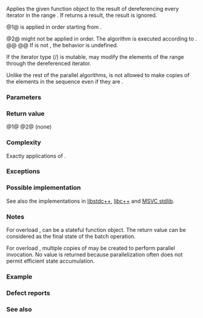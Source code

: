 {{cpp/title|for_each}}
{{cpp/algorithm/navbar}}
{{dcl begin}}
{{dcl header|algorithm}}
{{dcl|num=1|notes={{mark constexpr since c++20}}|
template&lt; class InputIt, class UnaryFunc &gt;
UnaryFunc for_each( InputIt first, InputIt last, UnaryFunc f );
}}
{{dcl|num=2|since=c++17|
template&lt; class ExecutionPolicy, class ForwardIt, class UnaryFunc &gt;
void for_each( ExecutionPolicy&amp;&amp; policy,
               ForwardIt first, ForwardIt last, UnaryFunc f );
}}
{{dcl end}}

Applies the given function object {{c|f}} to the result of dereferencing every iterator in the range {{range|first|last}}. If {{c|f}} returns a result, the result is ignored.

@1@ {{c|f}} is applied in order starting from {{c|first}}.
{{rrev|since=c++11|
If {{tt|UnaryFunc}} is not {{named req|MoveConstructible}}, the behavior is undefined.
}}

@2@ {{c|f}} might not be applied in order. The algorithm is executed according to {{c|policy}}.
@@ {{cpp/algorithm/parallel overload precondition}}
@@ If {{tt|UnaryFunc}} is not {{named req|CopyConstructible}}, the behavior is undefined.

If the iterator type ({{tt|InputIt}}/{{tt|ForwardIt}}) is mutable, {{c|f}} may modify the elements of the range through the dereferenced iterator.

Unlike the rest of the parallel algorithms, {{tt|for_each}} is not allowed to make copies of the elements in the sequence even if they are {{named req|TriviallyCopyable}}.

===Parameters===
{{par begin}}
{{par|first, last|the range to apply the function to}}
{{par exec pol}}
{{par opf|f|to be applied to the result of dereferencing every iterator in the range {{range|first|last}}|p1=InputIt}}
{{par hreq}}
{{par req named|InputIt|InputIterator}}
{{par req named|ForwardIt|ForwardIterator}}
{{par end}}

===Return value===
@1@ {{c|f}}
@2@ (none)

===Complexity===
Exactly {{c|std::distance(first, last)}} applications of {{c|f}}.

===Exceptions===
{{cpp/algorithm/parallel exceptions reporting behavior|singular=yes}}

===Possible implementation===
See also the implementations in [https://github.com/gcc-mirror/gcc/blob/d9375e490072d1aae73a93949aa158fcd2a27018/libstdc%2B%2B-v3/include/bits/stl_algo.h#L3858 libstdc++], [https://github.com/llvm-mirror/libcxx/blob/a12cb9d211019d99b5875b6d8034617cbc24c2cc/include/algorithm#L880 libc++] and [https://github.com/microsoft/STL/blob/ff83542af4b683fb2f2dea1423fd6c50fe3e13b0/stl/inc/algorithm#L229 MSVC stdlib].
{{eq fun|1=
template&lt;class InputIt, class UnaryFunc&gt;
constexpr UnaryFunc for_each(InputIt first, InputIt last, UnaryFunc f)
{
    for (; first != last; ++first)
        f(*first);
    
    return f; // implicit move since C++11
}
}}

===Notes===
For overload {{v|1}}, {{c|f}} can be a stateful function object. The return value can be considered as the final state of the batch operation.

For overload {{v|2}}, multiple copies of {{c|f}} may be created to perform parallel invocation. No value is returned because parallelization often does not permit efficient state accumulation.

===Example===
{{example
|The following example uses a [[cpp/language/lambda|lambda-expression]] to increment all of the elements of a vector and then uses an overloaded {{tt|operator()}} in a function object (a.k.a., "functor") to compute their sum. Note that to compute the sum, it is recommended to use the dedicated algorithm {{lc|std::accumulate}}.
|code=
#include &lt;algorithm&gt;
#include &lt;iostream&gt;
#include &lt;vector&gt;
 
int main()
{
    std::vector&lt;int&gt; v{3, -4, 2, -8, 15, 267};
    
    auto print = [](const int&amp; n) { std::cout &lt;&lt; n &lt;&lt; ' '; };
    
    std::cout &lt;&lt; "before:\t";
    std::for_each(v.cbegin(), v.cend(), print);
    std::cout &lt;&lt; '\n';
    
    // increment elements in-place
    std::for_each(v.begin(), v.end(), [](int &amp;n) { n++; });
    
    std::cout &lt;&lt; "after:\t";
    std::for_each(v.cbegin(), v.cend(), print);
    std::cout &lt;&lt; '\n';
    
    struct Sum
    {
        void operator()(int n) { sum += n; }
        int sum {0};
    };
    
    // invoke Sum::operator() for each element
    Sum s = std::for_each(v.cbegin(), v.cend(), Sum());    
    std::cout &lt;&lt; "sum:\t" &lt;&lt; s.sum &lt;&lt; '\n';
}
|output=
before:	3 -4 2 -8 15 267 
after:	4 -3 3 -7 16 268 
sum:	281
}}

===Defect reports===
{{dr list begin}}
{{dr list item|wg=lwg|dr=475|std=C++98|before=it was unclear whether {{c|f}} can modify the elements&lt;br&gt;of the sequence being iterated over ({{tt|for_each}} is&lt;br&gt;classified as “non-modifying sequence operations”)|after=made clear (allowed if the&lt;br&gt;iterator type is mutable)}}
{{dr list item|wg=lwg|dr=2747|std=C++11|before=overload {{v|1}} returned {{c|std::move(f)}}|after=returns {{c|f}} (which implicitly moves)}}
{{dr list end}}

===See also===
{{dsc begin}}
{{dsc inc|cpp/algorithm/dsc transform}}
{{dsc inc|cpp/algorithm/dsc for_each_n}}
{{dsc inc|cpp/algorithm/ranges/dsc for_each}}
{{dsc inc|cpp/algorithm/ranges/dsc for_each_n}}
{{dsc inc|cpp/language/dsc range-for}}
{{dsc end}}

{{langlinks|de|es|fr|it|ja|pt|ru|zh}}